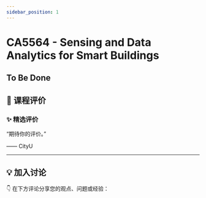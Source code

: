 ```yaml
---
sidebar_position: 1
---
```



# CA5564 - Sensing and Data Analytics for Smart Buildings

## To Be Done

## **💬 课程评价**

### ✨ **精选评价**
<div className={commentStyles.commentBox}>
    <p className={commentStyles.commentText}>
        “期待你的评价。”
    </p>
    <p className={commentStyles.commentAuthor}>—— CityU</p>
</div>

---

## **💡 加入讨论**

👇 在下方评论分享您的观点、问题或经验：
<Utterances />
